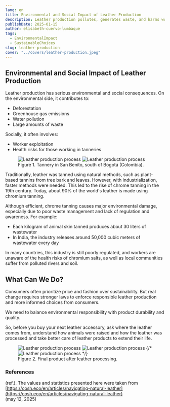 ```yaml
---
lang: en
title: Environmental and Social Impact of Leather Production
description: Leather production pollutes, generates waste, and harms workers. Regulation and responsible consumption are urgently needed.
publishDate: 2025-01-15
author: elisabeth-cuervo-lumbaque
tags:
  - EnvironmentalImpact
  - SustainableChoices
slug: leather-production
cover: "../covers/leather-production.jpeg"
---
```



## Environmental and Social Impact of Leather Production

Leather production has serious environmental and social consequences. On the environmental side, it contributes to:

- Deforestation
- Greenhouse gas emissions
- Water pollution
- Large amounts of waste

Socially, it often involves:

- Worker exploitation
- Health risks for those working in tanneries

<figure class="multiImage">
  <Image
    src={figure_1a}
    alt="Leather production process"
    class="w-full h-auto"
  />
  <Image
    src={figure_1b}
    alt="Leather production process"
    class="w-full h-auto"
  />
  <figcaption>
    Figure 1. Tannery in San Benito, south of Bogotá (Colombia).
  </figcaption>
</figure>

Traditionally, leather was tanned using natural methods, such as plant-based tannins from tree bark and leaves. However, with industrialization, faster methods were needed. This led to the rise of chrome tanning in the 19th century. Today, about 90% of the world's leather is made using chromium tanning.

Although efficient, chrome tanning causes major environmental damage, especially due to poor waste management and lack of regulation and awareness. For example:

- Each kilogram of animal skin tanned produces about 30 liters of wastewater
- In India, the industry releases around 50,000 cubic meters of wastewater every day

In many countries, this industry is still poorly regulated, and workers are unaware of the health risks of chromium salts, as well as local communities suffer from polluted rivers and soil.

## What Can We Do?

Consumers often prioritize price and fashion over sustainability. But real change requires stronger laws to enforce responsible leather production and more informed choices from consumers.

We need to balance environmental responsibility with product durability and quality.

So, before you buy your next leather accessory, ask where the leather comes from, understand how animals were raised and how the leather was processed and take better care of leather products to extend their life.

<figure class="multiImage">
  <Image src={figure_2a} alt="Leather production process" />
  <Image src={figure_2b} alt="Leather production process" />
  {/* <Image src={figure_2c} alt="Leather production process" /> */}
  <figcaption>Figure 2. Final product after leather processing.</figcaption>
</figure>

### References

(ref.). The values ​​and statistics presented here were taken from  
[https://cosh.eco/en/articles/navigating-natural-leather](https://cosh.eco/en/articles/navigating-natural-leather)  
(may 12, 2025)
